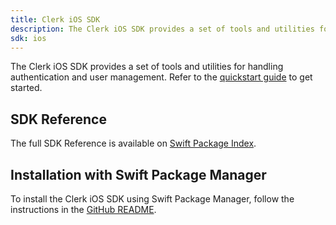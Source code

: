 ```yaml
---
title: Clerk iOS SDK
description: The Clerk iOS SDK provides a set of tools and utilities for handling authentication and user management.
sdk: ios
---
```


The Clerk iOS SDK provides a set of tools and utilities for handling authentication and user management. Refer to the [quickstart guide](/docs/getting-started/quickstart) to get started.

## SDK Reference

The full SDK Reference is available on [Swift Package Index](https://swiftpackageindex.com/clerk/clerk-ios/main/documentation/clerk).

## Installation with Swift Package Manager

To install the Clerk iOS SDK using Swift Package Manager, follow the instructions in the [GitHub README](https://github.com/clerk/clerk-ios?tab=readme-ov-file#-installation).
